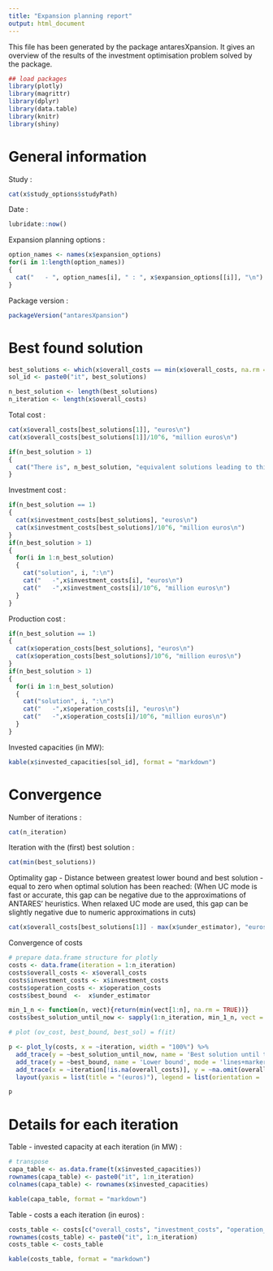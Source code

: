 ---
title: "Expansion planning report"
output: html_document
---

This file has been generated by the package antaresXpansion.
It gives an overview of the results of the investment optimisation problem solved by the package.


```{r, include = FALSE}
## load packages
library(plotly)
library(magrittr)
library(dplyr)
library(data.table)
library(knitr)
library(shiny)
```

# General information

Study :
```{r print_study_name, echo=FALSE, eval=TRUE}
cat(x$study_options$studyPath)
```

Date :
```{r print_date, echo=FALSE, eval=TRUE}
lubridate::now()
```

Expansion planning options :
```{r print_exp_options, echo=FALSE, eval=TRUE}
option_names <- names(x$expansion_options)
for(i in 1:length(option_names))
{
  cat("   - ", option_names[i], " : ", x$expansion_options[[i]], "\n")
}

```

Package version :
```{r print_package_version, echo=FALSE, eval=TRUE}
packageVersion("antaresXpansion")
```

# Best found solution

```{r get_best_cost, echo = FALSE, eval = TRUE}

best_solutions <- which(x$overall_costs == min(x$overall_costs, na.rm = TRUE))
sol_id <- paste0("it", best_solutions)

n_best_solution <- length(best_solutions)
n_iteration <- length(x$overall_costs)
```


Total cost : 
```{r print_total_cost, echo=FALSE, eval = TRUE}
cat(x$overall_costs[best_solutions[1]], "euros\n")
cat(x$overall_costs[best_solutions[1]]/10^6, "million euros\n")

if(n_best_solution > 1)
{
  cat("There is", n_best_solution, "equivalent solutions leading to this cost")
}

```

Investment cost :
```{r print_inv_cost, echo=FALSE, eval = TRUE}
if(n_best_solution == 1)
{
  cat(x$investment_costs[best_solutions], "euros\n")
  cat(x$investment_costs[best_solutions]/10^6, "million euros\n")
}
if(n_best_solution > 1)
{
  for(i in 1:n_best_solution)
  {
    cat("solution", i, ":\n")
    cat("   -",x$investment_costs[i], "euros\n")
    cat("   -",x$investment_costs[i]/10^6, "million euros\n") 
  }
}

```

Production cost :
```{r print_prod_cost, echo=FALSE, eval = TRUE}
if(n_best_solution == 1)
{
  cat(x$operation_costs[best_solutions], "euros\n")
  cat(x$operation_costs[best_solutions]/10^6, "million euros\n")
}
if(n_best_solution > 1)
{
  for(i in 1:n_best_solution)
  {
    cat("solution", i, ":\n")
    cat("   -",x$operation_costs[i], "euros\n")
    cat("   -",x$operation_costs[i]/10^6, "million euros\n") 
  }
}
```


Invested capacities (in MW):
```{r print_invested_cap, echo=FALSE, eval = TRUE, results="asis"}
kable(x$invested_capacities[sol_id], format = "markdown")
```


# Convergence

Number of iterations :
```{r print_number_of_iterations, echo=FALSE, eval = TRUE}
cat(n_iteration)
```

Iteration with the (first) best solution :
```{r print_iteration_best, echo=FALSE, eval = TRUE}
cat(min(best_solutions))
```

Optimality gap - Distance between greatest lower bound and best solution -  equal to zero when optimal solution has been reached:
(When UC mode is fast or accurate, this gap can be negative due to the approximations of ANTARES' heuristics. When relaxed UC mode are used, this gap can be slightly negative due to numeric approximations in cuts)
```{r print_optimality_gap, echo=FALSE, eval = TRUE}
cat(x$overall_costs[best_solutions[1]] - max(x$under_estimator), "euros")
```

Convergence of costs
```{r plot_cost_convergence, echo = FALSE, eval = TRUE, warning = FALSE, message=FALSE}

# prepare data.frame structure for plotly
costs <- data.frame(iteration = 1:n_iteration)
costs$overall_costs <- x$overall_costs
costs$investment_costs <- x$investment_costs
costs$operation_costs <- x$operation_costs
costs$best_bound  <-  x$under_estimator

min_1_n <- function(n, vect){return(min(vect[1:n], na.rm = TRUE))}
costs$best_solution_until_now <- sapply(1:n_iteration, min_1_n, vect = x$overall_costs)

# plot (ov_cost, best_bound, best_sol) = f(it)

p <- plot_ly(costs, x = ~iteration, width = "100%") %>%
  add_trace(y = ~best_solution_until_now, name = 'Best solution until this iteration', mode = 'lines+markers', type = "scatter") %>%
  add_trace(y = ~best_bound, name = 'Lower bound', mode = 'lines+markers', type = "scatter") %>%
  add_trace(x = ~iteration[!is.na(overall_costs)], y = ~na.omit(overall_costs), name = 'Total cost',mode = 'lines+markers', type = "scatter") %>%
  layout(yaxis = list(title = "(euros)"), legend = list(orientation = 'h'))

p

```



# Details for each iteration

Table - invested capacity at each iteration (in MW) :

```{r table_details, echo = FALSE}


# transpose 
capa_table <- as.data.frame(t(x$invested_capacities))
rownames(capa_table) <- paste0("it", 1:n_iteration)
colnames(capa_table) <- rownames(x$invested_capacities)

kable(capa_table, format = "markdown")


```

Table - costs a each iteration (in euros) :

```{r table_costs, echo = FALSE}

costs_table <- costs[c("overall_costs", "investment_costs", "operation_costs")]
rownames(costs_table) <- paste0("it", 1:n_iteration)
costs_table <- costs_table

kable(costs_table, format = "markdown")

```



<style type="text/css">
.table {

    width: 40%;

}
</style>